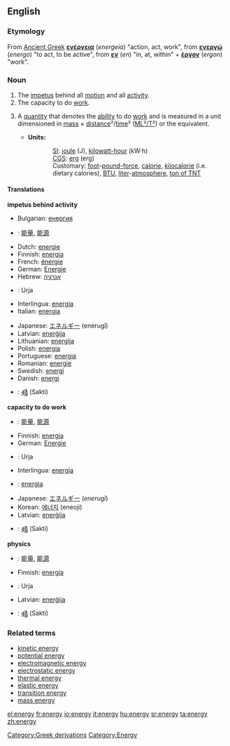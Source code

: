 ==English==
===Etymology===
[[Category:Greek derivations]]
From [[Ancient Greek]] '''[[ενέργεια]]''' (''energeia'') "action, act, work", from '''[[ενεργώ]]''' (''energo'') "to act, to be active", from '''[[εν]]''' (''en'') "in, at, within" + '''[[έργον]]''' (''ergon'') "work".

===Noun===
{{en-noun-reg-y|energ|y}}

# The [[impetus]] behind all [[motion]] and all [[activity]].  
# The capacity to do [[work]].
# {{cattag|physics}} A [[quantity]] that denotes the [[ability]] to do [[work]] and is measured in a unit dimensioned in [[mass]] × [[distance]]²/[[time]]² ([[ML²/T²]]) or the equivalent.
#*'''Units:'''
#::[[SI]]: [[joule]] (J), [[kilowatt-hour]] (kW·h)<!--in a strict sense, hours are not part of SI but are acceptable for use with SI-->
#::[[CGS]]: [[erg]] (erg)
#::Customary: [[foot]]-[[pound-force]], [[calorie]], [[kilocalorie]] (i.e. dietary calories), [[BTU]], [[liter]]-[[atmosphere]], [[ton of TNT]] 

====Translations====
'''impetus behind activity'''  
{{top}}
*Bulgarian: [[енергия]] {{f}}
*{{ttbc|Chinese}}: [[能量]], [[能源]]
*Dutch: [[energie]] {{f}}
*Finnish: [[energia]]
*French: [[énergie]] {{f}}
*German: [[Energie]] {{f}}
*Hebrew: [[אנרגיה]] {{f}}
*{{ttbc|Hindi}}: Urja
*Interlingua: [[energia]]
*Italian:  [[energia]] {{f}}
{{mid}}
*Japanese: [[エネルギー]] (enerugī)
*Latvian: [[enerģija]] {{f}}
*Lithuanian: [[energija]] {{f}}
*Polish: [[energia]] {{f}}
*Portuguese: [[energia]] {{f}}
*Romanian: [[energie]] {{f}}
*Swedish: [[energi]] {{c}}
*Danish: [[energi]]
*{{ttbc|Telugu}}: [[శక్తి]] (Sakti)
{{bottom}}

'''capacity to do work'''
{{top}}
*{{ttbc|Chinese}}: [[能量]], [[能源]]
*Finnish: [[energia]]
*German: [[Energie]] {{f}}
*{{ttbc|Hindi}}: Urja
*Interlingua: [[energia]]
*{{ttbc|Italian}}:  [[energia]] {{f}}
{{mid}}
*Japanese: [[エネルギー]] (''enerugī'')
*Korean: [[에너지]] (eneoji)
*Latvian: [[enerģija]] {{f}}
*{{ttbc|Telugu}}: [[శక్తి]] (Sakti)
{{bottom}}

'''physics'''
{{top}}
*{{ttbc|Chinese}}: [[能量]], [[能源]]
*Finnish: [[energia]]
*{{ttbc|Hindi}}: Urja
{{mid}}
*Latvian: [[enerģija]] {{f}}
*{{ttbc|Telugu}}: [[శక్తి]] (Sakti)
{{bottom}}

===Related terms===
*[[kinetic energy]]
*[[potential energy]]
*[[electromagnetic energy]]
*[[electrostatic energy]]
*[[thermal energy]]
*[[elastic energy]]
*[[transition energy]]
*[[mass energy]]

[[Category:Energy]]

[[el:energy]]
[[fr:energy]]
[[io:energy]]
[[it:energy]]
[[hu:energy]]
[[sr:energy]]
[[ta:energy]]
[[zh:energy]]